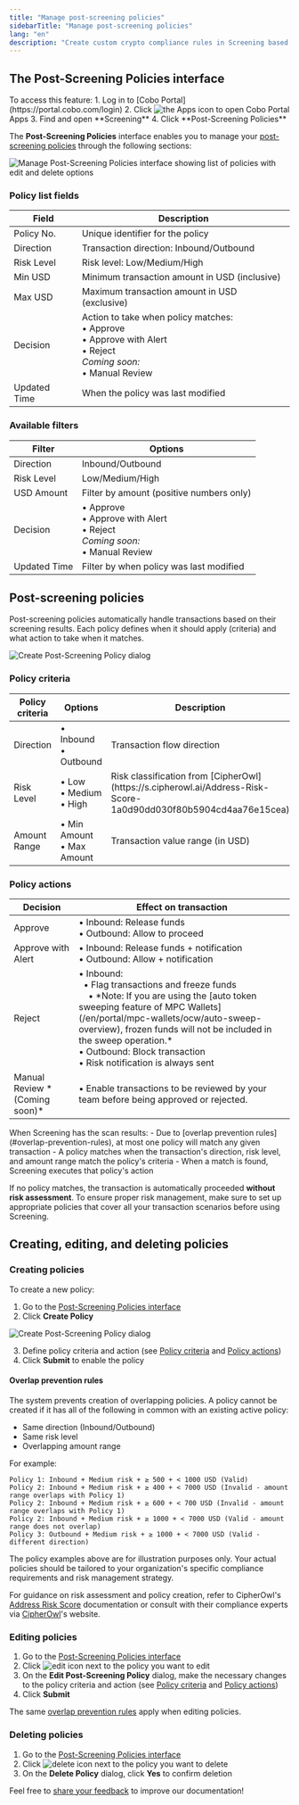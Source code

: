 ```yaml
---
title: "Manage post-screening policies"
sidebarTitle: "Manage post-screening policies"
lang: "en"
description: "Create custom crypto compliance rules in Screening based on risk levels, transaction directions, and amount thresholds. Automate AML/CFT policy enforcement."
---
```


## The Post-Screening Policies interface

<Info>
To access this feature:
1. Log in to [Cobo Portal](https://portal.cobo.com/login)
2. Click <img src="/en/images/common/icon_apps.svg" className="icon" alt="the Apps icon"/> to open Cobo Portal Apps
3. Find and open **Screening**
4. Click **Post-Screening Policies**
</Info>

The **Post-Screening Policies** interface enables you to manage your [post-screening policies](#post-screening-policies) through the following sections:

<img src="/en/images/portal-apps/screening/manage-post-screening-policies.svg" className="screenshot_full_screen" alt="Manage Post-Screening Policies interface showing list of policies with edit and delete options"/>

### Policy list fields

<table class="table six-columns">
  <thead>
    <tr>
      <th>Field</th>
      <th>Description</th>
    </tr>
  </thead>
  <tbody>
    <tr>
      <td>Policy No.</td>
      <td>Unique identifier for the policy</td>
    </tr>
    <tr>
      <td>Direction</td>
      <td>Transaction direction: Inbound/Outbound</td>
    </tr>
    <tr>
      <td>Risk Level</td>
      <td>Risk level: Low/Medium/High</td>
    </tr>
    <tr>
      <td>Min USD</td>
      <td>Minimum transaction amount in USD (inclusive)</td>
    </tr>
    <tr>
      <td>Max USD</td>
      <td>Maximum transaction amount in USD (exclusive)</td>
    </tr>
    <tr>
      <td>Decision</td>
      <td>Action to take when policy matches:<br/>• Approve<br/>• Approve with Alert<br/>• Reject<br/><i>Coming soon:</i><br/>• Manual Review</td>
    </tr>
    <tr>
      <td>Updated Time</td>
      <td>When the policy was last modified</td>
    </tr>
  </tbody>
</table>

### Available filters

<table class="table six-columns">
  <thead>
    <tr>
      <th>Filter</th>
      <th>Options</th>
    </tr>
  </thead>
  <tbody>
    <tr>
      <td>Direction</td>
      <td>Inbound/Outbound</td>
    </tr>
    <tr>
      <td>Risk Level</td>
      <td>Low/Medium/High</td>
    </tr>
    <tr>
      <td>USD Amount</td>
      <td>Filter by amount (positive numbers only)</td>
    </tr>
    <tr>
      <td>Decision</td>
      <td>• Approve<br/>• Approve with Alert<br/>• Reject<br/><i>Coming soon:</i><br/>• Manual Review</td>
    </tr>
    <tr>
      <td>Updated Time</td>
      <td>Filter by when policy was last modified</td>
    </tr>
  </tbody>
</table>

## Post-screening policies

Post-screening policies automatically handle transactions based on their screening results. Each policy defines when it should apply (criteria) and what action to take when it matches.

<img src="/en/images/portal-apps/screening/creating-post-screening-policy.svg" className="screenshot_modal" alt="Create Post-Screening Policy dialog"/>

### Policy criteria

<table class="table six-columns">
  <thead>
    <tr>
      <th>Policy criteria</th>
      <th>Options</th>
      <th>Description</th>
    </tr>
  </thead>
  <tbody>
    <tr>
      <td>Direction</td>
      <td>• Inbound<br/>• Outbound</td>
      <td>Transaction flow direction</td>
    </tr>
    <tr>
      <td>Risk Level</td>
      <td>• Low<br/>• Medium<br/>• High</td>
      <td>Risk classification from [CipherOwl](https://s.cipherowl.ai/Address-Risk-Score-1a0d90dd030f80b5904cd4aa76e15cea)</td>
    </tr>
    <tr>
      <td>Amount Range</td>
      <td>• Min Amount<br/>• Max Amount</td>
      <td>Transaction value range (in USD)</td>
    </tr>
  </tbody>
</table>

### Policy actions

<table class="table six-columns">
  <thead>
    <tr>
      <th>Decision</th>
      <th>Effect on transaction</th>
    </tr>
  </thead>
  <tbody>
    <tr>
      <td>Approve</td>
      <td>• Inbound: Release funds<br/>• Outbound: Allow to proceed</td>
    </tr>
    <tr>
      <td>Approve with Alert</td>
      <td>• Inbound: Release funds + notification<br/>• Outbound: Allow + notification</td>
    </tr>
    <tr>
      <td>Reject</td>
      <td>• Inbound:<br/>&nbsp;&nbsp;• Flag transactions and freeze funds <br/>&nbsp;&nbsp;&nbsp;&nbsp;• *Note: If you are using the [auto token sweeping feature of MPC Wallets](/en/portal/mpc-wallets/ocw/auto-sweep-overview), frozen funds will not be included in the sweep operation.*<br/>• Outbound: Block transaction<br/>• Risk notification is always sent</td>
    </tr>
    <tr>
      <td>Manual Review *(Coming soon)*</td>
      <td>• Enable transactions to be reviewed by your team before being approved or rejected.</td>
    </tr>
  </tbody>
</table>

<Note>
When Screening has the scan results:
- Due to [overlap prevention rules](#overlap-prevention-rules), at most one policy will match any given transaction
- A policy matches when the transaction's direction, risk level, and amount range match the policy's criteria
- When a match is found, Screening executes that policy's action
</Note>

<Warning>If no policy matches, the transaction is automatically proceeded **without risk assessment**. To ensure proper risk management, make sure to set up appropriate policies that cover all your transaction scenarios before using Screening.</Warning>

## Creating, editing, and deleting policies

### Creating policies

To create a new policy:
1. Go to the [Post-Screening Policies interface](#the-post-screening-policies-interface)
2. Click **Create Policy**
<img src="/en/images/portal-apps/screening/creating-post-screening-policy.svg" className="screenshot_modal" alt="Create Post-Screening Policy dialog"/>

3. Define policy criteria and action (see [Policy criteria](#policy-criteria) and [Policy actions](#policy-actions))
4. Click **Submit** to enable the policy



#### Overlap prevention rules
The system prevents creation of overlapping policies. A policy cannot be created if it has all of the following in common with an existing active policy:
- Same direction (Inbound/Outbound)
- Same risk level
- Overlapping amount range

For example:
```
Policy 1: Inbound + Medium risk + ≥ 500 + < 1000 USD (Valid)
Policy 2: Inbound + Medium risk + ≥ 400 + < 7000 USD (Invalid - amount range overlaps with Policy 1)
Policy 2: Inbound + Medium risk + ≥ 600 + < 700 USD (Invalid - amount range overlaps with Policy 1)
Policy 2: Inbound + Medium risk + ≥ 1000 + < 7000 USD (Valid - amount range does not overlap)
Policy 3: Outbound + Medium risk + ≥ 1000 + < 7000 USD (Valid - different direction)
```

<Warning>
The policy examples above are for illustration purposes only. Your actual policies should be tailored to your organization's specific compliance requirements and risk management strategy.

For guidance on risk assessment and policy creation, refer to CipherOwl's [Address Risk Score](https://s.cipherowl.ai/Address-Risk-Score-1a0d90dd030f80b5904cd4aa76e15cea) documentation or consult with their compliance experts via [CipherOwl](https://www.cipherowl.com/)'s website.
</Warning>

### Editing policies

1. Go to the [Post-Screening Policies interface](#the-post-screening-policies-interface)
2. Click <img src="/en/images/common/icon_edit.svg" className="icon" alt="edit icon"/> next to the policy you want to edit
3. On the **Edit Post-Screening Policy** dialog, make the necessary changes to the policy criteria and action (see [Policy criteria](#policy-criteria) and [Policy actions](#policy-actions))
4. Click **Submit**

<Info>The same [overlap prevention rules](#overlap-prevention-rules) apply when editing policies.</Info>

### Deleting policies

1. Go to the [Post-Screening Policies interface](#the-post-screening-policies-interface)
2. Click <img src="/en/images/common/icon_delete.svg" className="icon" alt="delete icon"/> next to the policy you want to delete
3. On the **Delete Policy** dialog, click **Yes** to confirm deletion

<Tip>Feel free to [share your feedback](https://forms.zohopublic.com/cobo/form/DocumentFeedbackForm/formperma/QvLOhxJv1_JMsJ-1dleZ8Itb_7rzN-LtgvsDdxosoVI?referrername=manuals) to improve our documentation!</Tip>

